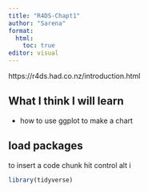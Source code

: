```yaml
---
title: "R4DS-Chapt1"
author: "Sarena"
format:
  html:
    toc: true
editor: visual
---
```

https://r4ds.had.co.nz/introduction.html

## What I think I will learn

* how to use ggplot to make a chart

## load packages

to insert a code chunk hit control alt i

```r
library(tidyverse)
```

